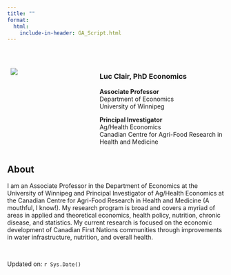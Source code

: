 ```yaml
---
title: ""
format: 
  html: 
    include-in-header: GA_Script.html
---
```


 

::: columns
::: {.column width="40%"}
  ![](3B711248-8DA9-4410-A529-8BB61655CBAC_1_201_a-modified.png)
:::

::: {.column width="60%"}
### Luc Clair, PhD Economics

**Associate Professor**\
Department of Economics\
University of Winnipeg

**Principal Investigator**\
Ag/Health Economics\
Canadian Centre for Agri-Food Research in Health and Medicine
:::
:::

## About
I am an Associate Professor in the Department of Economics at the University of Winnipeg and Principal Investigator of Ag/Health Economics at the Canadian Centre for Agri-Food Research in Health and Medicine (A mouthful, I know!). My research program is broad and covers a myriad of areas in applied and theoretical economics, health policy, nutrition, chronic disease, and statistics. My current research is focused on the economic development of Canadian First Nations communities through improvements in water infrastructure, nutrition, and overall health.

 

Updated on: `r Sys.Date()`
